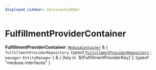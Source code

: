 ```yaml
---
displayed_sidebar: servicesSidebar
---
```



# FulfillmentProviderContainer

 **FulfillmentProviderContainer**: [`MedusaContainer`](MedusaContainer.mdx) & { `fulfillmentProviderRepository`: typeof [`FulfillmentProviderRepository`](../index.md#fulfillmentproviderrepository) ; `manager`: `EntityManager`  } & { [key in \`${FulfillmentProviderKey}\`]: typeof "medusa-interfaces" }
